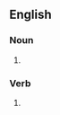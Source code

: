 ==English==

===Noun===
{{en-noun}}

# {{eye dialect|figure}}

===Verb===
{{en-verb}}

# {{eye dialect|figure}}
{{count page|[[Wiktionary:Page count]]}}